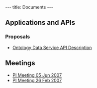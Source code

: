 ---
title: Documents
---

==Applications and APIs==

===Proposals===
* [[Ontology_Data_Service_API|Ontology Data Service API Description]]

==Meetings==
*[[WG:PI Meeting 5Jun07|PI Meeting 05 Jun 2007]]
*[[WG:PI Meeting 26feb07|PI Meeting 26 Feb 2007]]